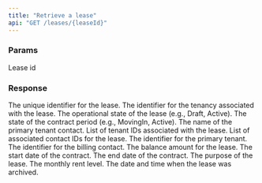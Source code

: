 ```yaml
---
title: "Retrieve a lease"
api: "GET /leases/{leaseId}"
---
```


### Params

<ParamField path="leaseId" type="string" required>
  Lease id
</ParamField>

### Response

<ResponseField name="id" type="string">
  The unique identifier for the lease.
</ResponseField>

<ResponseField name="tenancyId" type="string">
  The identifier for the tenancy associated with the lease.
</ResponseField>

<ResponseField name="operationalState" type="OperationalState">
  The operational state of the lease (e.g., Draft, Active).
</ResponseField>

<ResponseField name="contractPeriodState" type="ContractPeriodState (optional)">
  The state of the contract period (e.g., MovingIn, Active).
</ResponseField>

<ResponseField name="primaryTenantContactName" type="string (optional)">
  The name of the primary tenant contact.
</ResponseField>

<ResponseField name="tenantIds" type="Array of string">
  List of tenant IDs associated with the lease.
</ResponseField>

<ResponseField name="associatedContactIds" type="Array of string">
  List of associated contact IDs for the lease.
</ResponseField>

<ResponseField name="primaryTenantId" type="string (optional)">
  The identifier for the primary tenant.
</ResponseField>

<ResponseField name="billingContactId" type="string (optional)">
  The identifier for the billing contact.
</ResponseField>

<ResponseField name="balance" type="Money">
  The balance amount for the lease.
</ResponseField>

<ResponseField name="contractStart" type="LocalDate (optional)">
  The start date of the contract.
</ResponseField>

<ResponseField name="contractEnd" type="LocalDate (optional)">
  The end date of the contract.
</ResponseField>

<ResponseField name="purpose" type="SmartText (optional)">
  The purpose of the lease.
</ResponseField>

<ResponseField name="monthlyRentLevel" type="Money (optional)">
  The monthly rent level.
</ResponseField>

<ResponseField name="archivedAt" type="ZonedDateTime (optional)">
  The date and time when the lease was archived.
</ResponseField>
